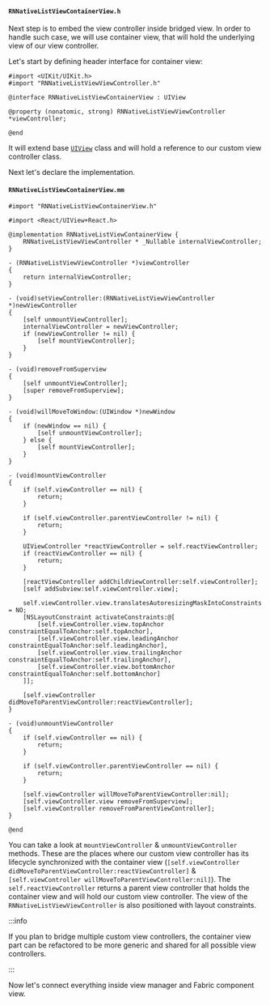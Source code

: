 #### `RNNativeListViewContainerView.h`

Next step is to embed the view controller inside bridged view.
In order to handle such case, we will use container view, that will hold the underlying view of our view controller.

Let's start by defining header interface for container view:

```objc title="ios/RNNativeListViewContainerView.h"
#import <UIKit/UIKit.h>
#import "RNNativeListViewViewController.h"

@interface RNNativeListViewContainerView : UIView

@property (nonatomic, strong) RNNativeListViewViewController *viewController;

@end
```

It will extend base [`UIView`](https://developer.apple.com/documentation/uikit/uiview?language=objc) class and will hold a reference to our custom view controller class.

Next let's declare the implementation.

#### `RNNativeListViewContainerView.mm`

```objc title="ios/RNNativeListViewContainerView.mm"
#import "RNNativeListViewContainerView.h"

#import <React/UIView+React.h>

@implementation RNNativeListViewContainerView {
    RNNativeListViewViewController * _Nullable internalViewController;
}

- (RNNativeListViewViewController *)viewController
{
    return internalViewController;
}

- (void)setViewController:(RNNativeListViewViewController *)newViewController
{
    [self unmountViewController];
    internalViewController = newViewController;
    if (newViewController != nil) {
        [self mountViewController];
    }
}

- (void)removeFromSuperview
{
    [self unmountViewController];
    [super removeFromSuperview];
}

- (void)willMoveToWindow:(UIWindow *)newWindow
{
    if (newWindow == nil) {
        [self unmountViewController];
    } else {
        [self mountViewController];
    }
}

- (void)mountViewController
{
    if (self.viewController == nil) {
        return;
    }

    if (self.viewController.parentViewController != nil) {
        return;
    }

    UIViewController *reactViewController = self.reactViewController;
    if (reactViewController == nil) {
        return;
    }

    [reactViewController addChildViewController:self.viewController];
    [self addSubview:self.viewController.view];
    
    self.viewController.view.translatesAutoresizingMaskIntoConstraints = NO;
    [NSLayoutConstraint activateConstraints:@[
        [self.viewController.view.topAnchor constraintEqualToAnchor:self.topAnchor],
        [self.viewController.view.leadingAnchor constraintEqualToAnchor:self.leadingAnchor],
        [self.viewController.view.trailingAnchor constraintEqualToAnchor:self.trailingAnchor],
        [self.viewController.view.bottomAnchor constraintEqualToAnchor:self.bottomAnchor]
    ]];
    
    [self.viewController didMoveToParentViewController:reactViewController];
}

- (void)unmountViewController
{
    if (self.viewController == nil) {
        return;
    }

    if (self.viewController.parentViewController == nil) {
        return;
    }

    [self.viewController willMoveToParentViewController:nil];
    [self.viewController.view removeFromSuperview];
    [self.viewController removeFromParentViewController];
}

@end
```

You can take a look at `mountViewController` & `unmountViewController` methods.
These are the places where our custom view controller has its lifecycle synchronized with the container view (`[self.viewController didMoveToParentViewController:reactViewController]` & `[self.viewController willMoveToParentViewController:nil]`).
The `self.reactViewController` returns a parent view controller that holds the container view and will hold our custom view controller.
The view of the `RNNativeListViewViewController` is also positioned with layout constraints.

:::info

If you plan to bridge multiple custom view controllers, the container view part can be refactored to be more generic and shared for all possible view controllers.

:::

Now let's connect everything inside view manager and Fabric component view.
